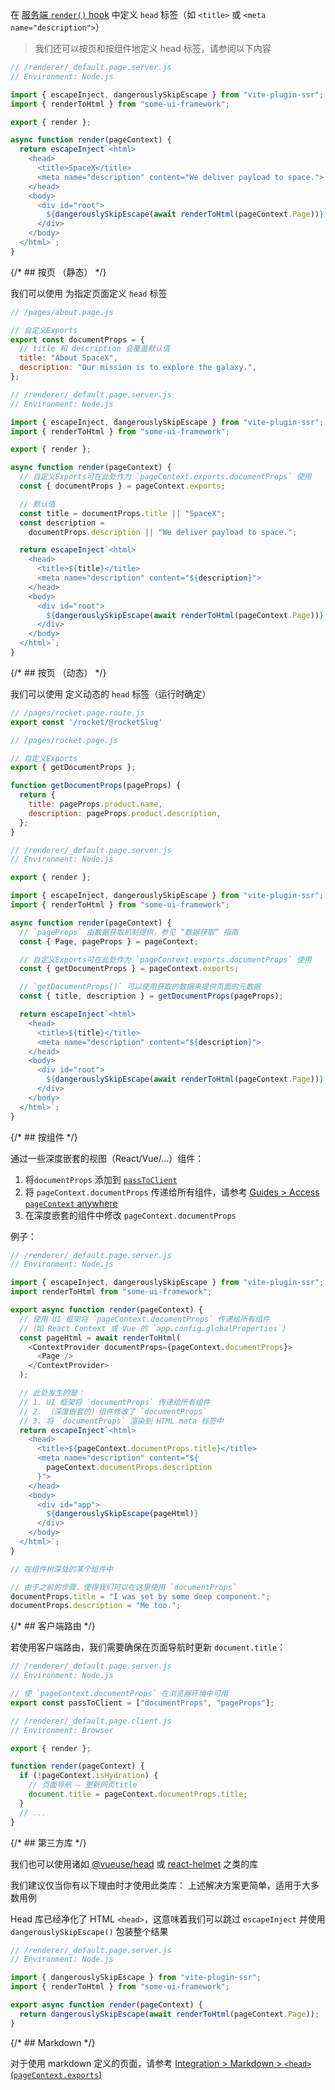 
在 [服务端 `render()` hook](/render) 中定义 `head` 标签（如 `<title>` 或 `<meta name="description">`）

> 我们还可以按页和按组件地定义 head 标签，请参阅以下内容

```js
// /renderer/_default.page.server.js
// Environment: Node.js

import { escapeInject, dangerouslySkipEscape } from "vite-plugin-ssr";
import { renderToHtml } from "some-ui-framework";

export { render };

async function render(pageContext) {
  return escapeInject`<html>
    <head>
      <title>SpaceX</title>
      <meta name="description" content="We deliver payload to space.">
    </head>
    <body>
      <div id="root">
        ${dangerouslySkipEscape(await renderToHtml(pageContext.Page))}
      </div>
    </body>
  </html>`;
}
```

{/* ## 按页 （静态） */}

我们可以使用 <Link href="/exports" text="Custom Export" /> 为指定页面定义 `head` 标签

```js
// /pages/about.page.js

// 自定义Exports
export const documentProps = {
  // title 和 description 会覆盖默认值
  title: "About SpaceX",
  description: "Our mission is to explore the galaxy.",
};
```

```js
// /renderer/_default.page.server.js
// Environment: Node.js

import { escapeInject, dangerouslySkipEscape } from "vite-plugin-ssr";
import { renderToHtml } from "some-ui-framework";

export { render };

async function render(pageContext) {
  // 自定义Exports可在此处作为 `pageContext.exports.documentProps` 使用
  const { documentProps } = pageContext.exports;

  // 默认值
  const title = documentProps.title || "SpaceX";
  const description =
    documentProps.description || "We deliver payload to space.";

  return escapeInject`<html>
    <head>
      <title>${title}</title>
      <meta name="description" content="${description}">
    </head>
    <body>
      <div id="root">
        ${dangerouslySkipEscape(await renderToHtml(pageContext.Page))}
      </div>
    </body>
  </html>`;
}
```

{/* ## 按页 （动态） */}

我们可以使用 <Link href="/exports" text="Custom Export" /> 定义动态的 `head` 标签（运行时确定）

```js
// /pages/rocket.page.route.js
export const '/rocket/@rocketSlug'
```

```js
// /pages/rocket.page.js

// 自定义Exports
export { getDocumentProps };

function getDocumentProps(pageProps) {
  return {
    title: pageProps.product.name,
    description: pageProps.product.description,
  };
}
```

```js
// /renderer/_default.page.server.js
// Environment: Node.js

export { render };

import { escapeInject, dangerouslySkipEscape } from "vite-plugin-ssr";
import { renderToHtml } from "some-ui-framework";

async function render(pageContext) {
  // `pageProps` 由数据获取机制提供，参见 “数据获取” 指南
  const { Page, pageProps } = pageContext;

  // 自定义Exports可在此处作为 `pageContext.exports.documentProps` 使用
  const { getDocumentProps } = pageContext.exports;

  // `getDocumentProps()` 可以使用获取的数据来提供页面的元数据
  const { title, description } = getDocumentProps(pageProps);

  return escapeInject`<html>
    <head>
      <title>${title}</title>
      <meta name="description" content="${description}">
    </head>
    <body>
      <div id="root">
        ${dangerouslySkipEscape(await renderToHtml(pageContext.Page))}
      </div>
    </body>
  </html>`;
}
```

{/* ## 按组件 */}

通过一些深度嵌套的视图（React/Vue/...）组件：

1.  将`documentProps` 添加到 [`passToClient`](/passToClient)
2.  将 `pageContext.documentProps` 传递给所有组件，请参考 [Guides > Access `pageContext` anywhere](/pageContext-anywhere)
3.  在深度嵌套的组件中修改 `pageContext.documentProps`

例子：

```js
// /renderer/_default.page.server.js
// Environment: Node.js

import { escapeInject, dangerouslySkipEscape } from "vite-plugin-ssr";
import renderToHtml from "some-ui-framework";

export async function render(pageContext) {
  // 使用 UI 框架将 `pageContext.documentProps` 传递给所有组件
  //（如 React Context 或 Vue 的 `app.config.globalProperties`）
  const pageHtml = await renderToHtml(
    <ContextProvider documentProps={pageContext.documentProps}>
      <Page />
    </ContextProvider>
  );

  // 此处发生的是：
  // 1. UI 框架将 `documentProps` 传递给所有组件
  // 2. （深度嵌套的）组件修改了 `documentProps`
  // 3. 将 `documentProps` 渲染到 HTML meta 标签中
  return escapeInject`<html>
    <head>
      <title>${pageContext.documentProps.title}</title>
      <meta name="description" content="${
        pageContext.documentProps.description
      }">
    </head>
    <body>
      <div id="app">
        ${dangerouslySkipEscape(pageHtml)}
      </div>
    </body>
  </html>`;
}
```

```js
// 在组件树深处的某个组件中

// 由于之前的步骤，使得我们可以在这里使用 `documentProps`
documentProps.title = "I was set by some deep component.";
documentProps.description = "Me too.";
```

{/* ## 客户端路由 */}

若使用客户端路由，我们需要确保在页面导航时更新 `document.title`：

```js
// /renderer/_default.page.server.js
// Environment: Node.js

// 使 `pageContext.documentProps` 在浏览器环境中可用
export const passToClient = ["documentProps", "pageProps"];
```

```js
// /renderer/_default.page.client.js
// Environment: Browser

export { render };

function render(pageContext) {
  if (!pageContext.isHydration) {
    // 页面导航 — 更新网页title
    document.title = pageContext.documentProps.title;
  }
  // ...
}
```

{/* ## 第三方库 */}

我们也可以使用诸如 [@vueuse/head](https://github.com/vueuse/head) 或 [react-helmet](https://github.com/nfl/react-helmet) 之类的库

我们建议仅当你有以下理由时才使用此类库：
上述解决方案更简单，适用于大多数用例

Head 库已经净化了 HTML `<head>`，这意味着我们可以跳过 `escapeInject` 并使用 `dangerouslySkipEscape()` 包装整个结果

```js
// /renderer/_default.page.server.js
// Environment: Node.js

import { dangerouslySkipEscape } from "vite-plugin-ssr";
import { renderToHtml } from "some-ui-framework";

export async function render(pageContext) {
  return dangerouslySkipEscape(await renderToHtml(pageContext.Page));
}
```

{/* ## Markdown */}

对于使用 markdown 定义的页面，请参考 [Integration > Markdown > `<head>` (`pageContext.exports`)](/markdown#head-pagecontext-exports)
